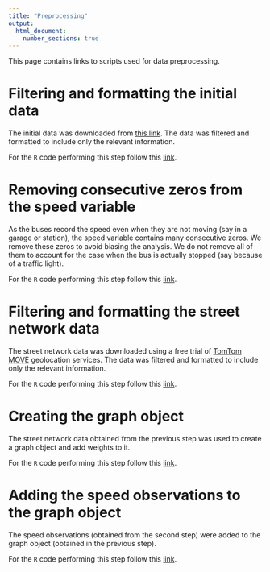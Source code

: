 ```yaml
---
title: "Preprocessing"
output:
  html_document:
    number_sections: true
---
```


This page contains links to scripts used for data preprocessing.

# Filtering and formatting the initial data

The initial data was downloaded from [this link](https://data.sfgov.org/Transportation/SFMTA-Transit-Vehicle-Location-History-Current-Yea/x344-v6h6/explore/query/SELECT%0A%20%20%60vehicle_position_date_time%60%2C%0A%20%20%60vehicle_id%60%2C%0A%20%20%60loc_x%60%2C%0A%20%20%60loc_y%60%2C%0A%20%20%60heading%60%2C%0A%20%20%60average_speed%60%0AWHERE%0A%20%20%60vehicle_position_date_time%60%0A%20%20%20%20BETWEEN%20%222021-01-01T15%3A18%3A52%22%20%3A%3A%20floating_timestamp%0A%20%20%20%20AND%20%222021-01-31T15%3A18%3A52%22%20%3A%3A%20floating_timestamp%0AORDER%20BY%20%60vehicle_position_date_time%60%20DESC%20NULL%20FIRST/page/filter). The data was filtered and formatted to include only the relevant information.

For the $\texttt{R}$ code performing this step follow this [link](preprocessing/pp1.html).

# Removing consecutive zeros from the speed variable

As the buses record the speed even when they are not moving (say in a garage or station), the speed variable contains many consecutive zeros. We remove these zeros to avoid biasing the analysis. We do not remove all of them to account for the case when the bus is actually stopped (say because of a traffic light).

For the $\texttt{R}$ code performing this step follow this [link](preprocessing/pp2.html).

# Filtering and formatting the street network data

The street network data was downloaded using a free trial of [TomTom MOVE](https://www.tomtom.com/products/tomtom-move/) geolocation services. The data was filtered and formatted to include only the relevant information.

For the $\texttt{R}$ code performing this step follow this [link](preprocessing/pp3.html).

# Creating the graph object

The street network data obtained from the previous step was used to create a graph object and add weights to it.

For the $\texttt{R}$ code performing this step follow this [link](preprocessing/pp4.html).

# Adding the speed observations to the graph object

The speed observations (obtained from the second step) were added to the graph object (obtained in the previous step).

For the $\texttt{R}$ code performing this step follow this [link](preprocessing/pp5.html).
